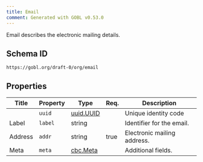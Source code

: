```yaml
---
title: Email
comment: Generated with GOBL v0.53.0
---
```


Email describes the electronic mailing details.

## Schema ID

`https://gobl.org/draft-0/org/email`

## Properties

| Title   | Property | Type                            | Req. | Description                 |
|---------|----------|---------------------------------|------|-----------------------------|
|         | `uuid`   | [uuid.UUID](/draft-0/uuid/uuid) |      | Unique identity code        |
| Label   | `label`  | string                          |      | Identifier for the email.   |
| Address | `addr`   | string                          | true | Electronic mailing address. |
| Meta    | `meta`   | [cbc.Meta](/draft-0/cbc/meta)   |      | Additional fields.          |

